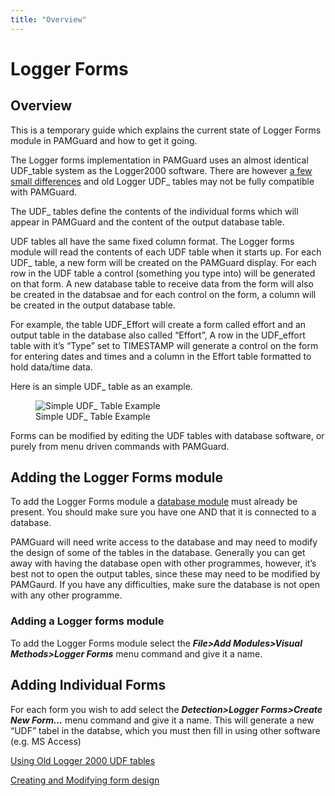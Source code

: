 ```yaml
---
title: "Overview"
---
```

Logger Forms
============

Overview
--------

This is a temporary guide which explains the current state of Logger Forms module in PAMGuard and how to get it going.

The Logger forms implementation in PAMGuard uses an almost identical UDF\_table system as the Logger2000 software. There are however [a few small differences](./oldLoggerForms.html) and old Logger UDF\_ tables may not be fully compatible with PAMGuard.

The UDF\_ tables define the contents of the individual forms which will appear in PAMGuard and the content of the output database table.

UDF tables all have the same fixed column format. The Logger forms module will read the contents of each UDF table when it starts up. For each UDF\_ table, a new form will be created on the PAMGuard display. For each row in the UDF table a control (something you type into) will be generated on that form. A new database table to receive data from the form will also be created in the databsae and for each control on the form, a column will be created in the output database table.

For example, the table UDF\_Effort will create a form called effort and an output table in the database also called "Effort", A row in the UDF\_effort table with it's "Type" set to TIMESTAMP will generate a control on the form for entering dates and times and a column in the Effort table formatted to hold data/time data.

Here is an simple UDF\_ table as an example.

![Simple UDF_ Table Example](images/11-ControlsAreVerySimilar.png)

Forms can be modified by editing the UDF tables with database software, or purely from menu driven commands with PAMGuard.

Adding the Logger Forms module
------------------------------

To add the Logger Forms module a [database module](../../../utilities/generalDatabaseHelp/docs/database_database.html) must already be present. You should make sure you have one AND that it is connected to a database.

PAMGuard will need write access to the database and may need to modify the design of some of the tables in the database. Generally you can get away with having the database open with other programmes, however, it's best not to open the output tables, since these may need to be modified by PAMGaurd. If you have any difficulties, make sure the database is not open with any other programme.

### Adding a Logger forms module

To add the Logger Forms module select the _**File>Add Modules>Visual Methods>Logger Forms**_ menu command and give it a name.

Adding Individual Forms
-----------------------

For each form you wish to add select the _**Detection>Logger Forms>Create New Form...**_ menu command and give it a name. This will generate a new "UDF" tabel in the databse, which you must then fill in using other software (e.g. MS Access)

[Using Old Logger 2000 UDF tables](./oldLoggerForms.html)

[Creating and Modifying form design](./designingForms.html)